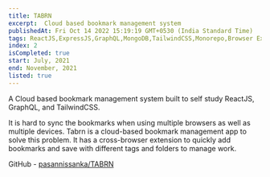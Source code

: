 ```yaml
---
title: TABRN
excerpt:  Cloud based bookmark management system
publishedAt: Fri Oct 14 2022 15:19:19 GMT+0530 (India Standard Time)
tags: ReactJS,ExpressJS,GraphQL,MongoDB,TailwindCSS,Monorepo,Browser Extensions,VueJS
index: 2
isCompleted: true
start: July, 2021
end: November, 2021
listed: true
---
```


A Cloud based bookmark management system built to self study ReactJS, GraphQL, and TailwindCSS.

It is hard to sync the bookmarks when using multiple browsers as well as multiple devices. 
Tabrn is a cloud-based bookmark management app to solve this problem. It has a cross-browser extension to quickly add bookmarks and save with different tags and folders to manage work.

GitHub - [pasannissanka/TABRN](https://github.com/pasannissanka/TABRN)